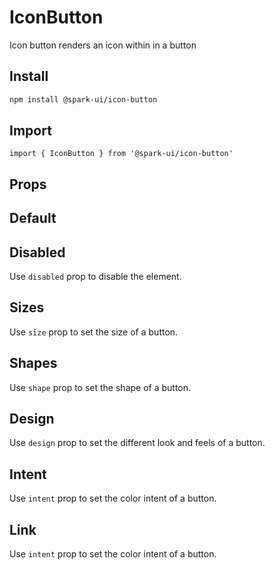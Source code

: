 


<Meta of={stories} />

# IconButton

Icon button renders an icon within in a button

## Install

```sh
npm install @spark-ui/icon-button
```

## Import

```tsx
import { IconButton } from '@spark-ui/icon-button'
```

## Props

<ArgTypes of={IconButton} />

## Default

<Canvas of={stories.Default} />

## Disabled

Use `disabled` prop to disable the element.

<Canvas of={stories.Disabled} />

## Sizes

Use `size` prop to set the size of a button.

<Canvas of={stories.Sizes} />

## Shapes

Use `shape` prop to set the shape of a button.

<Canvas of={stories.Shapes} />

## Design

Use `design` prop to set the different look and feels of a button.

<Canvas of={stories.Design} />

## Intent

Use `intent` prop to set the color intent of a button.

<Canvas of={stories.Intent} />

## Link

Use `intent` prop to set the color intent of a button.

<Canvas of={stories.Link} />
